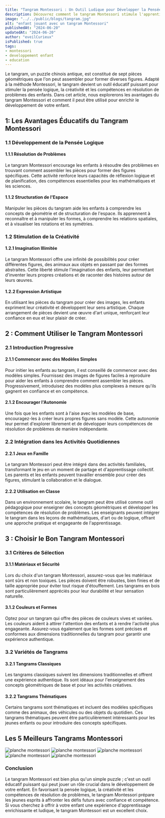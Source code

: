 ```yaml
---
title: "Tangram Montessori : Un Outil Ludique pour Développer la Pensée Logique et la Créativité"
description: Découvrez comment le tangram Montessori stimule l'apprentissage et l'imagination des enfants.
image: "../../public/blogs/tangram.jpg"
alt: "enfant jouant avec un tangram Montessori"
publishedAt: "2024-06-20"
updatedAt: "2024-06-20"
author: "eveilCurieux"
isPublished: true
tags: 
- montessori
- developpement enfant
- education
---
```



Le tangram, un puzzle chinois antique, est constitué de sept pièces géométriques que l'on peut assembler pour former diverses figures. Adapté à la méthode Montessori, le tangram devient un outil éducatif puissant pour stimuler la pensée logique, la créativité et les compétences en résolution de problèmes des enfants. Dans cet article, nous explorerons les avantages du tangram Montessori et comment il peut être utilisé pour enrichir le développement de votre enfant.

##  1: Les Avantages Éducatifs du Tangram Montessori

### 1.1 Développement de la Pensée Logique

#### 1.1.1 Résolution de Problèmes

Le tangram Montessori encourage les enfants à résoudre des problèmes en trouvant comment assembler les pièces pour former des figures spécifiques. Cette activité renforce leurs capacités de réflexion logique et de planification, des compétences essentielles pour les mathématiques et les sciences.

#### 1.1.2 Structuration de l'Espace

Manipuler les pièces du tangram aide les enfants à comprendre les concepts de géométrie et de structuration de l'espace. Ils apprennent à reconnaître et à manipuler les formes, à comprendre les relations spatiales, et à visualiser les rotations et les symétries.

### 1.2 Stimulation de la Créativité

#### 1.2.1 Imagination Illimitée

Le tangram Montessori offre une infinité de possibilités pour créer différentes figures, des animaux aux objets en passant par des formes abstraites. Cette liberté stimule l'imagination des enfants, leur permettant d'inventer leurs propres créations et de raconter des histoires autour de leurs œuvres.

#### 1.2.2 Expression Artistique

En utilisant les pièces du tangram pour créer des images, les enfants expriment leur créativité et développent leur sens artistique. Chaque arrangement de pièces devient une œuvre d'art unique, renforçant leur confiance en eux et leur plaisir de créer.

##  2 : Comment Utiliser le Tangram Montessori

### 2.1 Introduction Progressive

#### 2.1.1 Commencer avec des Modèles Simples

Pour initier les enfants au tangram, il est conseillé de commencer avec des modèles simples. Fournissez des images de figures faciles à reproduire pour aider les enfants à comprendre comment assembler les pièces. Progressivement, introduisez des modèles plus complexes à mesure qu'ils gagnent en confiance et en compétence.

#### 2.1.2 Encourager l'Autonomie

Une fois que les enfants sont à l'aise avec les modèles de base, encouragez-les à créer leurs propres figures sans modèle. Cette autonomie leur permet d'explorer librement et de développer leurs compétences de résolution de problèmes de manière indépendante.

### 2.2 Intégration dans les Activités Quotidiennes

#### 2.2.1 Jeux en Famille

Le tangram Montessori peut être intégré dans des activités familiales, transformant le jeu en un moment de partage et d'apprentissage collectif. Les parents et les enfants peuvent travailler ensemble pour créer des figures, stimulant la collaboration et le dialogue.

#### 2.2.2 Utilisation en Classe

Dans un environnement scolaire, le tangram peut être utilisé comme outil pédagogique pour enseigner des concepts géométriques et développer les compétences de résolution de problèmes. Les enseignants peuvent intégrer le tangram dans les leçons de mathématiques, d'art ou de logique, offrant une approche pratique et engageante de l'apprentissage.

##  3 : Choisir le Bon Tangram Montessori

### 3.1 Critères de Sélection

#### 3.1.1 Matériaux et Sécurité

Lors du choix d'un tangram Montessori, assurez-vous que les matériaux sont sûrs et non toxiques. Les pièces doivent être robustes, bien finies et de taille appropriée pour éviter tout risque d'étouffement. Les tangrams en bois sont particulièrement appréciés pour leur durabilité et leur sensation naturelle.

#### 3.1.2 Couleurs et Formes

Optez pour un tangram qui offre des pièces de couleurs vives et variées. Les couleurs aident à attirer l'attention des enfants et à rendre l'activité plus engageante. Assurez-vous également que les formes sont précises et conformes aux dimensions traditionnelles du tangram pour garantir une expérience authentique.

### 3.2 Variétés de Tangrams

#### 3.2.1 Tangrams Classiques

Les tangrams classiques suivent les dimensions traditionnelles et offrent une expérience authentique. Ils sont idéaux pour l'enseignement des concepts géométriques de base et pour les activités créatives.

#### 3.2.2 Tangrams Thématiques

Certains tangrams sont thématiques et incluent des modèles spécifiques comme des animaux, des véhicules ou des objets du quotidien. Ces tangrams thématiques peuvent être particulièrement intéressants pour les jeunes enfants ou pour introduire des concepts spécifiques.

## Les 5 Meilleurs Tangrams Montessori

<Link href="https://amzn.to/3VOTbEu" passHref legacyBehavior>
    <a>
      <img src="https://m.media-amazon.com/images/I/61pk9zAohUL._AC_SX679_.jpg" className="image-affi" alt="planche montessori" />
    </a>
</Link>
<Link href="https://amzn.to/3z83MSn" passHref legacyBehavior>
    <a>
      <img src="https://m.media-amazon.com/images/I/71-cS2oQO1L._AC_SX679_.jpg" className="image-affi" alt="planche montessori" />
    </a>
</Link>
<Link href="https://amzn.to/3xxKCog" passHref legacyBehavior>
    <a>
      <img src="https://m.media-amazon.com/images/I/71lnI4bW70L._AC_SX679_.jpg" className="image-affi" alt="planche montessori" />
    </a>
</Link>
<Link href="https://amzn.to/4bhDZnP" passHref legacyBehavior>
    <a>
      <img src="https://m.media-amazon.com/images/I/71sLTJXDZDL._AC_SX679_.jpg" className="image-affi" alt="planche montessori" />
    </a>
</Link>
<Link href="https://amzn.to/4epvme1" passHref legacyBehavior>
    <a>
      <img src="https://m.media-amazon.com/images/I/81Wp8RhzwyL._AC_SX679_.jpg" className="image-affi" alt="planche montessori" />
    </a>
</Link>

### Conclusion

Le tangram Montessori est bien plus qu'un simple puzzle ; c'est un outil éducatif puissant qui peut jouer un rôle crucial dans le développement de votre enfant. En favorisant la pensée logique, la créativité et les compétences de résolution de problèmes, le tangram Montessori prépare les jeunes esprits à affronter les défis futurs avec confiance et compétence. Si vous cherchez à offrir à votre enfant une expérience d'apprentissage enrichissante et ludique, le tangram Montessori est un excellent choix.
